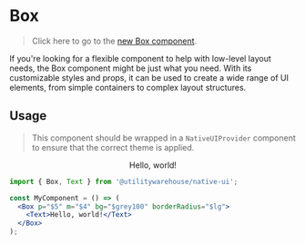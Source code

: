 
<Meta of={BoxStories} />

# Box

<NativeUIProvider>
  <Box mt="$6" mb="4">
    <Alert
      colorScheme="gold"
      text="This Box component is deprecated, use the Box from @utilitywarehouse/native-ui/lab"
    />
  </Box>
</NativeUIProvider>

> Click here to go to the [new Box component](/docs/native-ui-components-lab-box--docs).

If you're looking for a flexible component to help with low-level layout needs, the Box component might be just what you need. With its customizable styles and props, it can be used to create a wide range of UI elements, from simple containers to complex layout structures.

## Usage

> This component should be wrapped in a `NativeUIProvider` component to ensure that the correct theme is applied.

<Canvas>
  <NativeUIProvider>
    <Center>
      <Box p="$5" m="$4" bg="$grey100" borderRadius="$lg">
        <Text>Hello, world!</Text>
      </Box>
    </Center>
  </NativeUIProvider>
</Canvas>

```jsx
import { Box, Text } from '@utilitywarehouse/native-ui';

const MyComponent = () => (
  <Box p="$5" m="$4" bg="$grey100" borderRadius="$lg">
    <Text>Hello, world!</Text>
  </Box>
);
```
